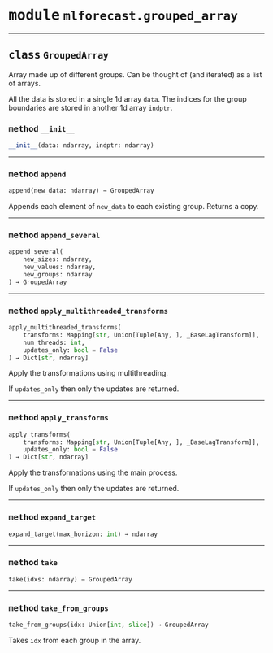 



# <kbd>module</kbd> `mlforecast.grouped_array`






---



## <kbd>class</kbd> `GroupedArray`
Array made up of different groups. Can be thought of (and iterated) as a list of arrays. 

All the data is stored in a single 1d array `data`. The indices for the group boundaries are stored in another 1d array `indptr`. 



### <kbd>method</kbd> `__init__`

```python
__init__(data: ndarray, indptr: ndarray)
```








---



### <kbd>method</kbd> `append`

```python
append(new_data: ndarray) → GroupedArray
```

Appends each element of `new_data` to each existing group. Returns a copy. 

---



### <kbd>method</kbd> `append_several`

```python
append_several(
    new_sizes: ndarray,
    new_values: ndarray,
    new_groups: ndarray
) → GroupedArray
```





---



### <kbd>method</kbd> `apply_multithreaded_transforms`

```python
apply_multithreaded_transforms(
    transforms: Mapping[str, Union[Tuple[Any, ], _BaseLagTransform]],
    num_threads: int,
    updates_only: bool = False
) → Dict[str, ndarray]
```

Apply the transformations using multithreading. 

If `updates_only` then only the updates are returned. 

---



### <kbd>method</kbd> `apply_transforms`

```python
apply_transforms(
    transforms: Mapping[str, Union[Tuple[Any, ], _BaseLagTransform]],
    updates_only: bool = False
) → Dict[str, ndarray]
```

Apply the transformations using the main process. 

If `updates_only` then only the updates are returned. 

---



### <kbd>method</kbd> `expand_target`

```python
expand_target(max_horizon: int) → ndarray
```





---



### <kbd>method</kbd> `take`

```python
take(idxs: ndarray) → GroupedArray
```





---



### <kbd>method</kbd> `take_from_groups`

```python
take_from_groups(idx: Union[int, slice]) → GroupedArray
```

Takes `idx` from each group in the array. 



